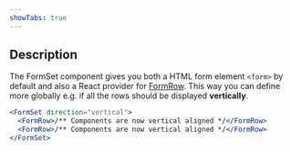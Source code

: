 ```yaml
---
showTabs: true
---
```


## Description

The FormSet component gives you both a HTML form element `<form>` by default and also a React provider for [FormRow](/uilib/components/form-row). This way you can define more globally e.g. if all the rows should be displayed **vertically**.

```jsx
<FormSet direction="vertical">
  <FormRow>/** Components are now vertical aligned */</FormRow>
  <FormRow>/** Components are now vertical aligned */</FormRow>
</FormSet>
```

